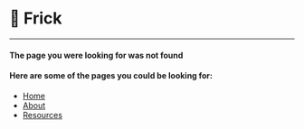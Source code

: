 
<Layout>

# 🤦 Frick

---

#### The page you were looking for was not found

#### Here are some of the pages you could be looking for:

- [Home](/)
- [About](/about/)
- [Resources](/resources/)

</Layout>